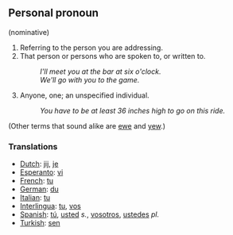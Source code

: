 ==Personal pronoun== (nominative)

#Referring to the person you are addressing.
#That person or persons who are spoken to, or written to. 
#:''I'll meet you at the bar at six o'clock.'' 
#:''We'll go with you to the game.'' 
#Anyone, one; an unspecified individual. 
#:''You have to be at least 36 inches high to go on this ride.''

(Other terms that sound alike are [[ewe]] and [[yew]].)
===Translations===

*[[Dutch]]: [[jij]], [[je]]
*[[Esperanto]]: [[vi]]
*[[French]]: [[tu]]
*[[German]]: [[du]]
*[[Italian]]: [[tu]]
*[[Interlingua]]: [[tu]], [[vos]]
*[[Spanish]]: [[tú]], [[usted]] ''s.'', [[vosotros]], [[ustedes]] ''pl.''
*[[Turkish]]: [[sen]]
